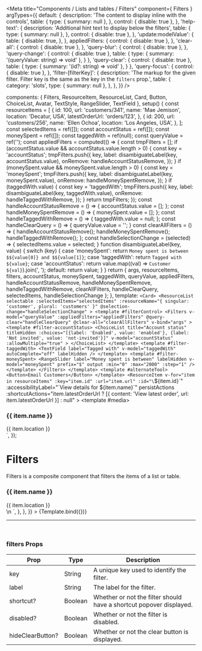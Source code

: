 

<Meta
  title="Components / Lists and tables / Filters"
  component={ Filters }
  argTypes={{
    default: {
      description: 'The content to display inline with the controls',
      table: {
        type: { summary: null },
      },
      control: { disable: true },
    },
    'help-text': {
      description: 'Additional hint text to display below the filters',
      table: {
        type: { summary: null },
      },
      control: { disable: true },
    },
    'update:modelValue': {
      table: {
        disable: true,
      },
    },
    appliedFilters: {
      control: { disable: true },
    },
    'clear-all': {
      control: { disable: true },
    },
    'query-blur': {
      control: { disable: true },
    },
    'query-change': {
      control: { disable: true },
      table: {
        type: { summary: '(queryValue: string) => void' },
      }
    },
    'query-clear': {
      control: { disable: true },
      table: {
        type: { summary: '(id?: string) => void' },
      }
    },
    'query-focus': {
      control: { disable: true },
    },
    'filter-[filterKey]': {
      description: 'The markup for the given filter. Filter key is the same as the key in the `filters` prop.',
      table: {
        category: 'slots',
        type: { summary: null },
      },
    },
  }}
/>

  components: { Filters, ResourceItem, ResourceList, Card, Button, ChoiceList, Avatar, TextStyle, RangeSlider, TextField },
  setup() {
    const resourceItems = [
      {
        id: 100,
        url: 'customers/341',
        name: 'Mae Jemison',
        location: 'Decatur, USA',
        latestOrderUrl: 'orders/123',
      },
      {
        id: 200,
        url: 'customers/256',
        name: 'Ellen Ochoa',
        location: 'Los Angeles, USA',
      },
    ];
    const selectedItems = ref([]);
    const accountStatus = ref([]);
    const moneySpent = ref([]);
    const taggedWith = ref(null);
    const queryValue = ref('');
    const appliedFilters = computed(() => {
      const tmpFilters = [];
      if (accountStatus.value && accountStatus.value.length > 0) {
        const key = 'accountStatus';
        tmpFilters.push({
          key,
          label: disambiguateLabel(key, accountStatus.value),
          onRemove: handleAccountStatusRemove,
        });
      }
      if (moneySpent.value && moneySpent.value.length > 0) {
        const key = 'moneySpent';
        tmpFilters.push({
          key,
          label: disambiguateLabel(key, moneySpent.value),
          onRemove: handleMoneySpentRemove,
        });
      }
      if (taggedWith.value) {
        const key = 'taggedWith';
        tmpFilters.push({
          key,
          label: disambiguateLabel(key, taggedWith.value),
          onRemove: handleTaggedWithRemove,
        });
      }
      return tmpFilters;
    });
    const handleAccountStatusRemove = () => {
      accountStatus.value = [];
    };
    const handleMoneySpentRemove = () => {
      moneySpent.value = [];
    };
    const handleTaggedWithRemove = () => {
      taggedWith.value = null;
    };
    const handleClearQuery = () => {
      queryValue.value = '';
    }
    const clearAllFilters = () => {
      handleAccountStatusRemove();
      handleMoneySpentRemove();
      handleTaggedWithRemove();
    };
    const handleSelectionChange = (selected) => {
      selectedItems.value = selected;
    }
    function disambiguateLabel(key, value) {
      switch (key) {
      case 'moneySpent':
        return `Money spent is between $${value[0]} and $${value[1]}`;
      case 'taggedWith':
        return `Tagged with ${value}`;
      case 'accountStatus':
        return value.map((val) => `Customer ${val}`).join(', ');
      default:
        return value;
      }
    }
    return { args, resourceItems, filters, accountStatus, moneySpent, taggedWith, queryValue, appliedFilters, handleAccountStatusRemove, handleMoneySpentRemove, handleTaggedWithRemove, clearAllFilters, handleClearQuery, selectedItems, handleSelectionChange };
  },
  template: `<Card>
    <ResourceList
      selectable
      :selectedItems="selectedItems"
      :resourceName="{ singular: 'customer', plural: 'customers' }"
      @selection-change="handleSelectionChange"
    >
      <template #filterControl>
        <Filters
          v-model="queryValue"
          :appliedFilters="appliedFilters"
          @query-clear="handleClearQuery"
          @clear-all="clearAllFilters"
          v-bind="args"
        >
          <template #filter-accountStatus>
            <ChoiceList
              title="Account status"
              titleHidden
              :choices="[{label: 'Enabled', value: 'enabled'}, {label: 'Not invited', value: 'not-invited'}]"
              v-model="accountStatus"
              :allowMultiple="true"
            >
            </ChoiceList>
          </template>
          <template #filter-taggedWith>
            <TextField
              label="Tagged with"
              v-model="taggedWith"
              autoComplete="off"
              labelHidden
            />
          </template>
          <template #filter-moneySpent>
            <RangeSlider
              label="Money spent is between"
              labelHidden
              v-model="moneySpent"
              prefix="$"
              output
              :min="0"
              :max="2000"
              :step="1"
            />
          </template>
        </Filters>
      </template>
      <template #alternateTool>
        <Button>Email Customers</Button>
      </template>
      <ResourceItem
        v-for="item in resourceItems"
        :key="item.id"
        :url="item.url"
        :id="\`\${item.id}\`"
        :accessibilityLabel="\`View details for \${item.name}\`"
        persistActions
        :shortcutActions="item.latestOrderUrl ? [{ content: 'View latest order', url: item.latestOrderUrl }] : null"
      >
        <template #media>
          <Avatar customer size="medium" :name="item.name" />
        </template>
        <h3>
          <TextStyle variation="strong">{{ item.name }}</TextStyle>
        </h3>
        <div>{{ item.location }}</div>
      </ResourceItem>
    </ResourceList>
  </Card>`,
});

# Filters

Filters is a composite component that filters the items of a list or table.

<Canvas>
  <Story
    name="Filters"
    inline={false}
    height="400px"
    args={{
      filters: [{
        key: 'accountStatus',
        label: 'Account status',
        shortcut: true,
      }, {
        key: 'taggedWith',
        label: 'Tagged with',
        shortcut: true,
      }, {
        key: 'moneySpent',
        label: 'Money spent',
      }]
    }}
    parameters={{
      docs: {
        source: {
          state: 'close',
          code: dedent`
            <Card>
              <ResourceList
                selectable
                :selectedItems="selectedItems"
                :resourceName="{ singular: 'customer', plural: 'customers' }"
                @selection-change="handleSelectionChange"
              >
                <template #filterControl>
                  <Filters
                    v-model="queryValue"
                    :filters="filters"
                    :appliedFilters="appliedFilters"
                    @query-clear="handleClearQuery"
                    @clear-all="clearAllFilters"
                  >
                    <template #filter-accountStatus>
                      <ChoiceList
                        title="Account status"
                        titleHidden
                        :choices="[{label: 'Enabled', value: 'enabled'}, {label: 'Not invited', value: 'not-invited'}]"
                        v-model="accountStatus"
                        :allowMultiple="true"
                      >
                      </ChoiceList>
                    </template>
                    <template #filter-taggedWith>
                      <TextField
                        label="Tagged with"
                        v-model="taggedWith"
                        autoComplete="off"
                        labelHidden
                      />
                    </template>
                    <template #filter-moneySpent>
                      <RangeSlider
                        label="Money spent is between"
                        labelHidden
                        v-model="moneySpent"
                        prefix="$"
                        output
                        :min="0"
                        :max="2000"
                        :step="1"
                      />
                    </template>
                  </Filters>
                </template>
                <template #alternateTool>
                  <Button>Email Customers</Button>
                </template>
                <ResourceItem
                  v-for="item in resourceItems"
                  :key="item.id"
                  :url="item.url"
                  :id="\`\${item.id}\`"
                  :accessibilityLabel="\`View details for \${item.name}\`"
                  persistActions
                  :shortcutActions="item.latestOrderUrl ? [{ content: 'View latest order', url: item.latestOrderUrl }] : null"
                >
                  <template #media>
                    <Avatar customer size="medium" :name="item.name" />
                  </template>
                  <h3>
                    <TextStyle variation="strong">{{ item.name }}</TextStyle>
                  </h3>
                  <div>{{ item.location }}</div>
                </ResourceItem>
              </ResourceList>
            </Card>\n
            <script setup>
              const resourceItems = [
                {
                  id: 100,
                  url: 'customers/341',
                  name: 'Mae Jemison',
                  location: 'Decatur, USA',
                  latestOrderUrl: 'orders/123',
                },
                {
                  id: 200,
                  url: 'customers/256',
                  name: 'Ellen Ochoa',
                  location: 'Los Angeles, USA',
                },
              ];\n
              const filters = [{
                key: 'accountStatus',
                label: 'Account status',
                shortcut: true,
              }, {
                key: 'taggedWith',
                label: 'Tagged with',
                shortcut: true,
              }, {
                key: 'moneySpent',
                label: 'Money spent',
              }];\n
              const selectedItems = ref([]);
              const accountStatus = ref([]);
              const moneySpent = ref([]);
              const taggedWith = ref(null);
              const queryValue = ref(null);\n
              const appliedFilters = computed(() => {
                const tmpFilters = [];
                if (accountStatus.value && accountStatus.value.length > 0) {
                  const key = 'accountStatus';
                  tmpFilters.push({
                    key,
                    label: disambiguateLabel(key, accountStatus.value),
                    onRemove: handleAccountStatusRemove,
                  });
                }
                if (moneySpent.value && moneySpent.value.length > 0) {
                  const key = 'moneySpent';
                  tmpFilters.push({
                    key,
                    label: disambiguateLabel(key, moneySpent.value),
                    onRemove: handleMoneySpentRemove,
                  });
                }
                if (taggedWith.value) {
                  const key = 'taggedWith';
                  tmpFilters.push({
                    key,
                    label: disambiguateLabel(key, taggedWith.value),
                    onRemove: handleTaggedWithRemove,
                  });
                }
                return tmpFilters;
              });\n
              const handleAccountStatusRemove = () => {
                accountStatus.value = [];
              };
              const handleMoneySpentRemove = () => {
                moneySpent.value = [];
              };
              const handleTaggedWithRemove = () => {
                taggedWith.value = null;
              };
              const handleClearQuery = () => {
                queryValue.value = '';
              }
              const clearAllFilters = () => {
                handleAccountStatusRemove();
                handleMoneySpentRemove();
                handleTaggedWithRemove();
              };
              const handleSelectionChange = (selected) => {
                selectedItems.value = selected;
              }\n
              function disambiguateLabel(key, value) {
                switch (key) {
                case 'moneySpent':
                  return \`Money spent is between $\${value[0]} and $\${value[1]}\`;
                case 'taggedWith':
                  return \`Tagged with \${value}\`;
                case 'accountStatus':
                  return value.map((val) => \`Customer \${val}\`).join(', ');
                default:
                  return value;
                }
              }
            </script>
          `,
        },
      },
    }}
  >
    {Template.bind({})}
  </Story>
</Canvas>

<ArgsTable story="Filters" />

---
<br/>

### **filters Props**

| Prop             | Type                          | Description     |
| ---------------- | ----------------------------- | --------------- |
| key              | String               | A unique key used to identify the filter. |
| label            | String               | The label for the filter. |
| shortcut?        | Boolean              | Whether or not the filter should have a shortcut popover displayed. |
| disabled?        | Boolean              | Whether or not the filter is disabled. |
| hideClearButton? | Boolean              | Whether or not the clear button is displayed. |

<br/>
